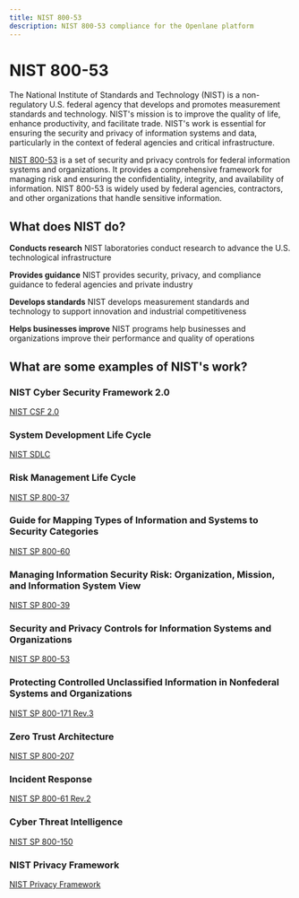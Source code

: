 ```yaml
---
title: NIST 800-53
description: NIST 800-53 compliance for the Openlane platform
---
```


# NIST 800-53

The National Institute of Standards and Technology (NIST) is a non-regulatory U.S. federal agency that develops and promotes measurement standards and technology. NIST's mission is to improve the quality of life, enhance productivity, and facilitate trade. NIST's work is essential for ensuring the security and privacy of information systems and data, particularly in the context of federal agencies and critical infrastructure.

[NIST 800-53](https://csrc.nist.gov/pubs/sp/800/53/r5/upd1/final) is a set of security and privacy controls for federal information systems and organizations. It provides a comprehensive framework for managing risk and ensuring the confidentiality, integrity, and availability of information. NIST 800-53 is widely used by federal agencies, contractors, and other organizations that handle sensitive information.

## What does NIST do?

**Conducts research**
NIST laboratories conduct research to advance the U.S. technological infrastructure

**Provides guidance**
NIST provides security, privacy, and compliance guidance to federal agencies and private industry

**Develops standards**
NIST develops measurement standards and technology to support innovation and industrial competitiveness

**Helps businesses improve**
NIST programs help businesses and organizations improve their performance and quality of operations

## What are some examples of NIST's work?

### NIST Cyber Security Framework 2.0

[NIST CSF 2.0](https://www.nist.gov/cyberframework)

### System Development Life Cycle

[NIST SDLC](https://www.nist.gov/publications/system-development-life-cycle-sdlc)

### Risk Management Life Cycle

[NIST SP 800-37](https://csrc.nist.gov/pubs/sp/800/37/r2/final)

### Guide for Mapping Types of Information and Systems to Security Categories

[NIST SP 800-60](https://csrc.nist.gov/pubs/sp/800/60/r2/iwd)

### Managing Information Security Risk: Organization, Mission, and Information System View

[NIST SP 800-39](https://csrc.nist.gov/pubs/sp/800/39/final)

### Security and Privacy Controls for Information Systems and Organizations

[NIST SP 800-53](https://csrc.nist.gov/pubs/sp/800/53/r5/upd1/final)

### Protecting Controlled Unclassified Information in Nonfederal Systems and Organizations

[NIST SP 800-171 Rev.3](https://csrc.nist.gov/pubs/sp/800/171/r3/final)

### Zero Trust Architecture

[NIST SP 800-207](https://csrc.nist.gov/pubs/sp/800/207/final)

### Incident Response

[NIST SP 800-61 Rev.2](https://csrc.nist.gov/pubs/sp/800/61/r2/final)

### Cyber Threat Intelligence

[NIST SP 800-150](https://csrc.nist.gov/pubs/sp/800/150/final)

### NIST Privacy Framework

[NIST Privacy Framework](https://www.nist.gov/privacy-framework)